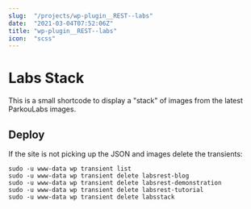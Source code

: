 ```yaml
---
slug:  "/projects/wp-plugin__REST--labs"
date:  "2021-03-04T07:52:06Z"
title: "wp-plugin__REST--labs"
icon:  "scss"
---
```


# Labs Stack

This is a small shortcode to display a "stack" of images from the latest ParkouLabs images.

## Deploy

If the site is not picking up the JSON and images delete the transients:

```
sudo -u www-data wp transient list
sudo -u www-data wp transient delete labsrest-blog
sudo -u www-data wp transient delete labsrest-demonstration
sudo -u www-data wp transient delete labsrest-tutorial
sudo -u www-data wp transient delete labsstack
```